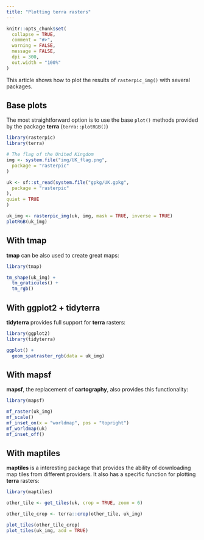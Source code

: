 ```yaml
---
title: "Plotting terra rasters"
---
```


```r
knitr::opts_chunk$set(
  collapse = TRUE,
  comment = "#>",
  warning = FALSE,
  message = FALSE,
  dpi = 300,
  out.width = "100%"
)
```

This article shows how to plot the results of `rasterpic_img()` with several 
packages.

## Base plots

The most straightforward option is to use the base `plot()` methods provided by
the package **terra** (`terra::plotRGB()`)

```r

library(rasterpic)
library(terra)

# The flag of the United Kingdom
img <- system.file("img/UK_flag.png",
  package = "rasterpic"
)

uk <- sf::st_read(system.file("gpkg/UK.gpkg",
  package = "rasterpic"
),
quiet = TRUE
)

uk_img <- rasterpic_img(uk, img, mask = TRUE, inverse = TRUE)
plotRGB(uk_img)
```

## With tmap

**tmap** can be also used to create great maps:

```r

library(tmap)

tm_shape(uk_img) +
  tm_graticules() +
  tm_rgb()
```

## With ggplot2 + tidyterra

**tidyterra** provides full support for **terra** rasters:

```r

library(ggplot2)
library(tidyterra)

ggplot() +
  geom_spatraster_rgb(data = uk_img)
```

## With mapsf

**mapsf**, the replacement of **cartography**, also provides this functionality:

```r
library(mapsf)

mf_raster(uk_img)
mf_scale()
mf_inset_on(x = "worldmap", pos = "topright")
mf_worldmap(uk)
mf_inset_off()
```

## With maptiles

**maptiles** is a interesting package that provides the ability of downloading
map tiles from different providers. It also has a specific function for 
plotting  **terra** rasters:

```r

library(maptiles)

other_tile <- get_tiles(uk, crop = TRUE, zoom = 6)

other_tile_crop <- terra::crop(other_tile, uk_img)

plot_tiles(other_tile_crop)
plot_tiles(uk_img, add = TRUE)
```

